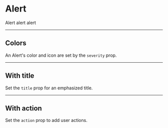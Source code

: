 
# Alert

Alert alert alert

-----
## Colors

An Alert's color and icon are set by the `severity` prop.

<ComponentPreview code={colorsCode} />

-----
## With title

Set the `title` prop for an emphasized title.

<ComponentPreview code={titleCode} />

-----
## With action

Set the `action` prop to add user actions.

<ComponentPreview code={actionCode} />
